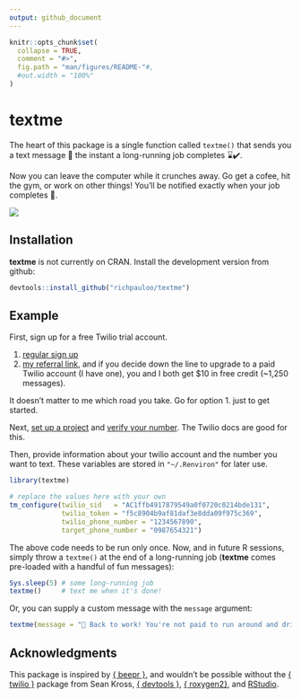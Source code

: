 ```yaml
---
output: github_document
---
```


<!-- README.md is generated from README.Rmd. Please edit that file -->

```r
knitr::opts_chunk$set(
  collapse = TRUE,
  comment = "#>",
  fig.path = "man/figures/README-"#,
  #out.width = "100%"
)
```
# textme

<!-- badges: start -->
<!-- badges: end -->

The heart of this package is a single function called `textme()` that sends you a text message 📱 the instant a long-running job completes ⌛✔️.

Now you can leave the computer while it crunches away. Go get a cofee, hit the gym, or work on other things! You'll be notified exactly when your job completes 🎉.  

![](https://github.com/richpauloo/junkyard/blob/master/img/textme.png?raw=true)


## Installation

<!-- You can install the released version of textme from [CRAN](https://CRAN.R-project.org) with: -->

<!-- ``` r -->
<!-- install.packages("textme") -->
<!-- ``` -->

**textme** is not currently on CRAN. Install the development version from github:

```r
devtools::install_github("richpauloo/textme")
```

## Example

First, sign up for a free Twilio trial account. 

1. [regular sign up](https://www.twilio.com/)  
2. [my referral link](https://www.twilio.com/referral/rIaK9w), and if you decide down the line to upgrade to a paid Twilio account (I have one), you and I both get $10 in free credit (~1,250 messages).  

It doesn't matter to me which road you take. Go for option 1. just to get started.  

Next, [set up a project](https://support.twilio.com/hc/en-us/articles/360011177133-View-and-Create-New-Projects-in-Twilio-Console) and [verify your number](https://support.twilio.com/hc/en-us/articles/223180048-Adding-a-Verified-Phone-Number-or-Caller-ID-with-Twilio). The Twilio docs are good for this.  

Then, provide information about your twilio account and the number you want to text. These variables are stored in `"~/.Renviron"` for later use.  

```r
library(textme)

# replace the values here with your own
tm_configure(twilio_sid   = "AC1ffb4917879549a0f0720c0214bde131",
             twilio_token = "f5c8904b9af81daf3e8dda09f975c369",
             twilio_phone_number = "1234567890",
             target_phone_number = "0987654321")
```

The above code needs to be run only once. Now, and in future R sessions, simply throw a `textme()` at the end of a long-running job (**textme** comes pre-loaded with a handful of fun messages):  

```r
Sys.sleep(5) # some long-running job
textme()     # text me when it's done!
```

Or, you can supply a custom message with the `message` argument: 

```r
textme(message = "👹 Back to work! You're not paid to run around and drink ☕ all day!")
```


## Acknowledgments

This package is inspired by [{ beepr }](https://www.r-project.org/nosvn/pandoc/beepr.html), and wouldn't be possible without the [{ twilio }](https://github.com/seankross/twilio) package from Sean Kross, [{ devtools }](https://github.com/r-lib/devtools), [{ roxygen2}](https://github.com/r-lib/roxygen2), and [RStudio](https://www.rstudio.com/).  
